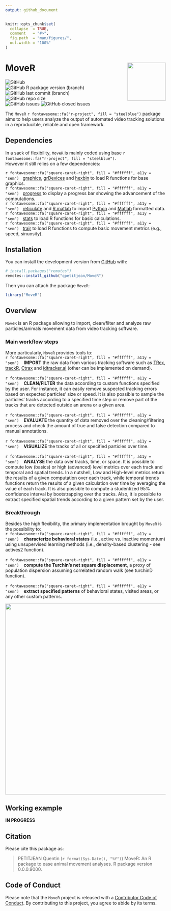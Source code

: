 ```yaml
---
output: github_document
---
```


<!-- README.md is generated from README.Rmd. Please edit that file -->


```r
knitr::opts_chunk$set(
  collapse  = TRUE,
  comment   = "#>",
  fig.path  = "man/figures/",
  out.width = "100%"
)
```



MoveR <img src="man/figures/hexsticker.png" height="120" align="right"/>
=========================================================

<!-- badges: start -->
<img alt="GitHub" src="https://img.shields.io/github/license/qpetitjean/MoveR"></br>
<img alt="GitHub R package version (branch)" src="https://img.shields.io/github/r-package/v/qpetitjean/MoveR/MoveRV1?label=Package%20version">
<img alt="GitHub last commit (branch)" src="https://img.shields.io/github/last-commit/qpetitjean/MoveR/MoveRV1"></br>
<img alt="GitHub repo size" src="https://img.shields.io/github/repo-size/qpetitjean/MoveR"></br>
<img alt="GitHub issues" src="https://img.shields.io/github/issues-raw/qpetitjean/MoveR">
<img alt="GitHub closed issues" src="https://img.shields.io/github/issues-closed-raw/qpetitjean/MoveR">

<!-- badges: end -->


The `MoveR` `r fontawesome::fa("r-project", fill = "steelblue")` package aims to help users analyze the output of automated video tracking solutions in a reproducible, reliable and open framework.



## Dependencies

In a sack of flexibility, `MoveR` is mainly coded using base `r fontawesome::fa("r-project", fill = "steelblue")`.</br>
However it still relies on a few dependencies:

`r fontawesome::fa("square-caret-right", fill = "#ffffff", a11y = "sem")` &nbsp; <a href="https://www.rdocumentation.org/packages/graphics/">graphics</a>, <a href="https://www.rdocumentation.org/packages/grDevices">grDevices</a> and <a href="https://www.rdocumentation.org/packages/hexbin">hexbin</a> to load R functions for base graphics.</br>
`r fontawesome::fa("square-caret-right", fill = "#ffffff", a11y = "sem")` &nbsp; <a href="https://github.com/r-lib/progress">progress</a> to display a progress bar showing the advancement of the computations.</br>
`r fontawesome::fa("square-caret-right", fill = "#ffffff", a11y = "sem")` &nbsp; <a href="https://www.rdocumentation.org/packages/reticulate">reticulate</a> and <a href="https://www.rdocumentation.org/packages/R.matlab">R.matlab</a> to import <a href="https://https://www.python.org/">Python</a> and <a href="https://mathworks.com/products/matlab.html">Matlab</a> formatted data.</br>
`r fontawesome::fa("square-caret-right", fill = "#ffffff", a11y = "sem")` &nbsp; <a href="https://www.rdocumentation.org/packages/stats">stats</a> to load R functions for basic calculations.</br>
`r fontawesome::fa("square-caret-right", fill = "#ffffff", a11y = "sem")` &nbsp; <a href="https://www.rdocumentation.org/packages/trajr">trajr</a> to load R functions to compute basic movement metrics (e.g., speed, sinuosity).</br>


## Installation

You can install the development version from [GitHub](https://github.com/) with:

```r
# install.packages("remotes")
remotes::install_github("qpetitjean/MoveR")
```

Then you can attach the package `MoveR`:

```r
library("MoveR")
```


## Overview

`MoveR` is an R package allowing to import, clean/filter and analyze raw particles/animals movement data from video tracking software.</br>

### Main workflow steps

More particularly, `MoveR` provides tools to:</br>
`r fontawesome::fa("square-caret-right", fill = "#ffffff", a11y = "sem")` &ensp; <strong>IMPORT</strong> the raw data from various tracking software such as <a href="https://trex.run">TRex</a>, <a href="https://swarm-lab.github.io/trackR">trackR</a>, <a href="https://ctrax.sourceforge.net/">Ctrax</a> and <a href="https://idtrackerai.readthedocs.io/en/latest/">idtracker.ai</a> (other can be implemented on demand).</br></br>
`r fontawesome::fa("square-caret-right", fill = "#ffffff", a11y = "sem")` &ensp; <strong>CLEAN/FILTER</strong> the data according to custom functions specified by the user. For instance, it can easily remove suspected tracking errors based on expected particles' size or speed. It is also possible to sample the particles' tracks according to a specified time step or remove part of the tracks that are detected outside an arena or a given area.</br></br>
`r fontawesome::fa("square-caret-right", fill = "#ffffff", a11y = "sem")` &ensp; <strong>EVALUATE</strong> the quantity of data removed over the cleaning/filtering process and check the amount of true and false detection compared to manual annotations.</br></br>
`r fontawesome::fa("square-caret-right", fill = "#ffffff", a11y = "sem")` &ensp; <strong>VISUALIZE</strong> the tracks of all or specified particles over time.</br></br>
`r fontawesome::fa("square-caret-right", fill = "#ffffff", a11y = "sem")` &ensp; <strong>ANALYSE</strong> the data over tracks, time, or space. It is possible to compute low (basics) or high (advanced) level metrics over each track and temporal and spatial trends. In a nutshell, Low and High-level metrics return the results of a given computation over each track, while temporal trends functions return the results of a given calculation over time by averaging the value of each track. It is also possible to compute a studentized 95% confidence interval by bootstrapping over the tracks. Also, it is possible to extract specified spatial trends according to a given pattern set by the user.</br>

### Breakthrough

Besides the high flexibility, the primary implementation brought by `MoveR` is the possibility to:</br>
`r fontawesome::fa("square-caret-right", fill = "#ffffff", a11y = "sem")` &ensp; <strong>characterize behavioral states</strong> (i.e., active vs. inactive momentum) using unsupervised learning methods (i.e., density-based clustering - see actives2 function).</br></br>
`r fontawesome::fa("square-caret-right", fill = "#ffffff", a11y = "sem")` &ensp; <strong>compute the Turchin's net square displacement</strong>, a proxy of population dispersion assuming correlated random walk (see turchinD function). </br></br>
`r fontawesome::fa("square-caret-right", fill = "#ffffff", a11y = "sem")` &ensp; <strong>extract specified patterns</strong> of behavioral states, visited areas, or any other custom patterns. 

<img src="man/figures/WorkFlowMoveR.png" height="600" align="middle"/>

## Working example

<strong>IN PROGRESS</strong>

## Citation

Please cite this package as: 

> PETITJEAN Quentin (`r format(Sys.Date(), "%Y")`) MoveR: An R 
package to ease animal movement analyses. R package version 0.0.0.9000.



## Code of Conduct

Please note that the `MoveR` project is released with a 
[Contributor Code of Conduct](https://contributor-covenant.org/version/2/0/CODE_OF_CONDUCT.html). 
By contributing to this project, you agree to abide by its terms.
